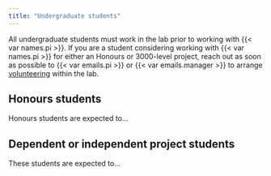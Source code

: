 ```yaml
---
title: "Undergraduate students"
---
```


All undergraduate students must work in the lab prior to working with {{< var names.pi >}}. If you are a student considering working with {{< var names.pi >}} for either an Honours or 3000-level project, reach out as soon as possible to {{< var emails.pi >}} or {{< var emails.manager >}} to arrange [volunteering](volunteer.qml) within the lab.

## Honours students

Honours students are expected to...

## Dependent or independent project students

These students are expected to...
